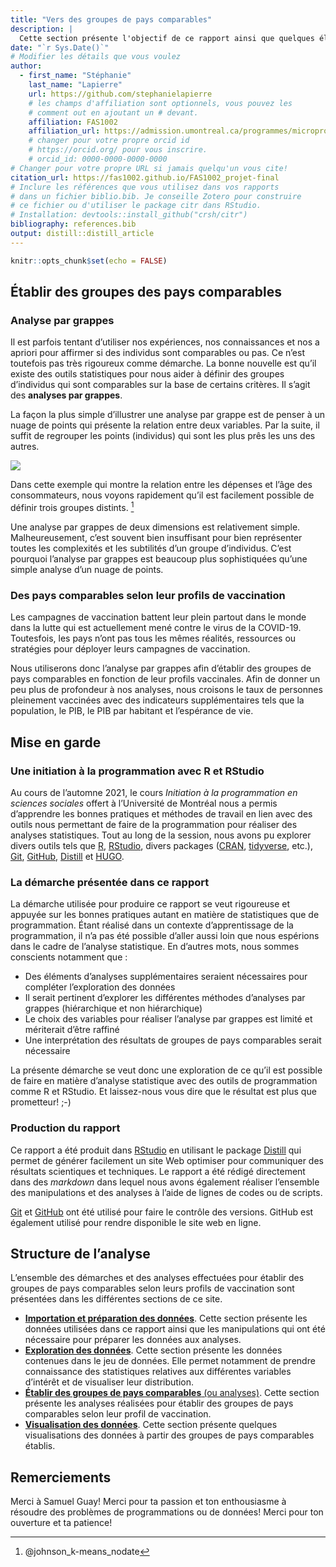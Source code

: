 ```yaml
---
title: "Vers des groupes de pays comparables"
description: | 
  Cette section présente l'objectif de ce rapport ainsi que quelques éléments pour mettre en contexte sa construction. 
date: "`r Sys.Date()`"
# Modifier les détails que vous voulez
author:
  - first_name: "Stéphanie"
    last_name: "Lapierre"
    url: https://github.com/stephanielapierre
    # les champs d'affiliation sont optionnels, vous pouvez les
    # comment out en ajoutant un # devant.
    affiliation: FAS1002
    affiliation_url: https://admission.umontreal.ca/programmes/microprogramme-de-1er-cycle-en-analyse-des-megadonnees-en-sciences-humaines-et-sociales/structure-du-programme/
    # changer pour votre propre orcid id
    # https://orcid.org/ pour vous inscrire.
    # orcid_id: 0000-0000-0000-0000
# Changer pour votre propre URL si jamais quelqu'un vous cite!
citation_url: https://fas1002.github.io/FAS1002_projet-final
# Inclure les références que vous utilisez dans vos rapports
# dans un fichier biblio.bib. Je conseille Zotero pour construire
# ce fichier ou d'utiliser le package citr dans RStudio.
# Installation: devtools::install_github("crsh/citr")
bibliography: references.bib
output: distill::distill_article
---
```


```r
knitr::opts_chunk$set(echo = FALSE)
```

## Établir des groupes des pays comparables

### Analyse par grappes

Il est parfois tentant d'utiliser nos expériences, nos connaissances et nos a apriori pour affirmer si des individus sont comparables ou pas. Ce n'est toutefois pas très rigoureux comme démarche. La bonne nouvelle est qu'il existe des outils statistiques pour nous aider à définir des groupes d'individus qui sont comparables sur la base de certains critères. Il s'agit des **analyses par grappes**. 

La façon la plus simple d'illustrer une analyse par grappe est de penser à un nuage de points qui présente la relation entre deux variables. Par la suite, il suffit de regrouper les points (individus) qui sont les plus prês les uns des autres. 

![](static/images/example.png) 

Dans cette exemple qui montre la relation entre les dépenses et l'âge des consommateurs, nous voyons rapidement qu'il est facilement possible de définir trois groupes distints. ^[@johnson_k-means_nodate]

Une analyse par grappes de deux dimensions est relativement simple. Malheureusement, c'est souvent bien insuffisant pour bien représenter toutes les complexités et les subtilités d'un groupe d'individus. C'est pourquoi l'analyse par grappes est beaucoup plus sophistiquées qu'une simple analyse d'un nuage de points.


### Des pays comparables selon leur profils de vaccination

Les campagnes de vaccination battent leur plein partout dans le monde dans la lutte qui est actuellement mené contre le virus de la COVID-19. Toutesfois, les pays n'ont pas tous les mêmes réalités, ressources ou stratégies pour déployer leurs campagnes de vaccination. 

Nous utiliserons donc l'analyse par grappes afin d'établir des groupes de pays comparables en fonction de leur profils vaccinales. Afin de donner un peu plus de profondeur à nos analyses, nous croisons le taux de personnes pleinement vaccinées avec des indicateurs supplémentaires tels que la population, le PIB, le PIB par habitant et l'espérance de vie. 


## Mise en garde

### Une initiation à la programmation avec R et RStudio

Au cours de l'automne 2021, le cours *Initiation à la programmation en sciences sociales* offert à l'Université de Montréal nous a permis d'apprendre les bonnes pratiques et méthodes de travail en lien avec des outils nous permettant de faire de la programmation pour réaliser des analyses statistiques. Tout au long de la session, nous avons pu explorer divers outils tels que [R](https://www.r-project.org/), [RStudio](https://www.rstudio.com/), divers packages ([CRAN](https://cran.r-project.org/), [tidyverse](https://www.tidyverse.org/), etc.), [Git](https://git-scm.com/), [GitHub](https://github.com/), [Distill](https://rstudio.github.io/distill/) et [HUGO](https://gohugo.io/). 


### La démarche présentée dans ce rapport

La démarche utilisée pour produire ce rapport se veut rigoureuse et appuyée sur les bonnes pratiques autant en matière de statistiques que de programmation. Étant réalisé dans un contexte d'apprentissage de la programmation, il n'a pas été possible d'aller aussi loin que nous espérions dans le cadre de l'analyse statistique. En d'autres mots, nous sommes conscients notamment que :

- Des éléments d'analyses supplémentaires seraient nécessaires pour compléter l'exploration des données
- Il serait pertinent d'explorer les différentes méthodes d'analyses par grappes (hiérarchique et non hiérarchique)
- Le choix des variables pour réaliser l'analyse par grappes est limité et mériterait d'être raffiné
- Une interprétation des résultats de groupes de pays comparables serait nécessaire

La présente démarche se veut donc une exploration de ce qu'il est possible de faire en matière d'analyse statistique avec des outils de programmation comme R et RStudio. Et laissez-nous vous dire que le résultat est plus que prometteur! ;-)


### Production du rapport

Ce rapport a été produit dans [RStudio](https://www.rstudio.com/) en utilisant le package [Distill](https://rstudio.github.io/distill/) qui permet de générer facilement un site Web optimiser pour communiquer des résultats scientiques et techniques. Le rapport a été rédigé directement dans des *markdown* dans lequel nous avons également réaliser l'ensemble des manipulations et des analyses à l'aide de lignes de codes ou de scripts. 

[Git](https://git-scm.com/) et [GitHub](https://github.com/) ont été utilisé pour faire le contrôle des versions. GitHub est également utilisé pour rendre disponible le site web en ligne. 


## Structure de l'analyse

L'ensemble des démarches et des analyses effectuées pour établir des groupes de pays comparables selon leurs profils de vaccination sont présentées dans les différentes sections de ce site. 

- [**Importation et préparation des données**](2-import.html). Cette section présente les données utilisées dans ce rapport ainsi que les manipulations qui ont été nécessaire pour préparer les données aux analyses. 
- [**Exploration des données**](3-exploration.html). Cette section présente les données contenues dans le jeu de données. Elle permet notamment de prendre connaissance des statistiques relatives aux différentes variables d’intérêt et de visualiser leur distribution.
- [**Établir des groupes de pays comparables** (ou analyses)](4-analysis.html). Cette section présente les analyses réalisées pour établir des groupes de pays comparables selon leur profil de vaccination.
- [**Visualisation des données**](5-visualisation.html). Cette section présente quelques visualisations des données à partir des groupes de pays comparables établis. 


## Remerciements {.appendix}

Merci à Samuel Guay! Merci pour ta passion et ton enthousiasme à résoudre des problèmes de programmations ou de données! Merci pour ton ouverture et ta patience!

